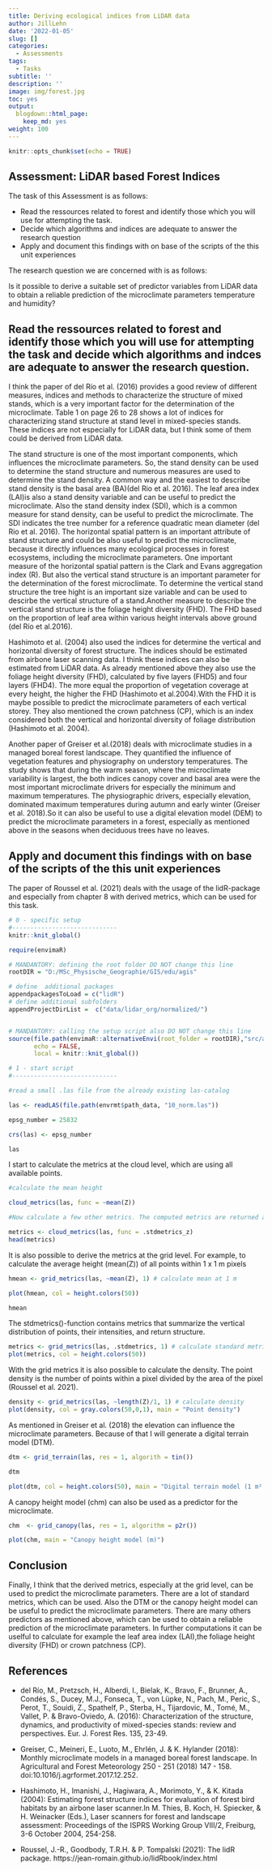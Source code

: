 ```yaml
---
title: Deriving ecological indices from LiDAR data
author: JillLehn
date: '2022-01-05'
slug: []
categories:
  - Assessments
tags:
  - Tasks
subtitle: ''
description: ''
image: img/forest.jpg
toc: yes
output:
  blogdown::html_page:
    keep_md: yes
weight: 100
---
```



```r
knitr::opts_chunk$set(echo = TRUE)
```

## Assessment: LiDAR based Forest Indices

The task of this Assessment is as follows: 

- Read the ressources related to forest and identify those which you will use for attempting the task.
- Decide which algorithms and indices are adequate to answer the research question
- Apply and document this findings with on base of the scripts of the this unit experiences

The research question we are concerned with is as follows: 

Is it possible to derive a suitable set of predictor variables from LiDAR data to obtain a reliable prediction of the microclimate parameters temperature and humidity?


## Read the ressources related to forest and identify those which you will use for attempting the task and decide which algorithms and indces are adequate to answer the research question.

I think the paper of del Río et al. (2016) provides a good review of different measures, indices and methods to characterize the structure of mixed stands, which is a very important factor for the determination of the microclimate. Table 1 on page 26 to 28 shows a lot of indices for characterizing stand structure at stand level in mixed-species stands. These indices are not especially for LiDAR data, but I think some of them could be derived from LiDAR data. 

The stand structure is one of the most important components, which influences the microclimate parameters. So, the stand density can be used to determine the stand structure and numerous measures are used to determine the stand density. A common way and the easiest to describe stand density is the basal area (BA)(del Rio et al. 2016).
The leaf area index (LAI)is also a stand density variable and can be useful to predict the microclimate. Also the stand density index (SDI), which is a common measure for stand density, can be useful to predict the microclimate. The SDI indicates the tree number for a reference quadratic mean diameter (del Rio et al. 2016).
The horizontal spatial pattern is an important attribute of stand structure and  could be also useful to predict the microclimate, because it directly influences many ecological processes in forest ecosystems, including the microclimate parameters. One important measure of the horizontal spatial pattern is the Clark and Evans aggregation index (R). But also the vertical stand structure is an important parameter for the determination of the forest microclimate. To determine the vertical stand structure the tree hight is an important size variable and can be used to descirbe the vertical structure of a stand.Another measure to describe the vertical stand structure is the foliage height diversity (FHD). The FHD based on the proportion of leaf area within various height intervals above ground (del Río et al.2016).

Hashimoto et al. (2004) also used the indices for determine the vertical and horizontal diversity of forest structure. The indices should be estimated from airbone laser scanning data. I think these indices can also be estimated from LiDAR data. As already mentioned above they also use the foliage height diversity (FHD), calculated by five layers (FHD5) and four layers (FHD4). The more equal the proportion of vegetation coverage at every height, the higher the FHD (Hashimoto et al.2004).With the FHD it is maybe possible to predict the microclimate parameters of each vertical storey. 
They also mentioned the crown patchness (CP), which is an index considered both the vertical and horizontal diversity of foliage distribution (Hashimoto et al. 2004).

Another paper of Greiser et al.(2018) deals with microclimate studies in a managed boreal forest landscape. They quantified the influence of vegetation features and physiography on understory temperatures. The study shows that during the warm season, where the microclimate variability is largest, the both indices canopy cover and basal area were the most important microclimate drivers for especially the minimum and maximum temperatures. The physiographic drivers, especially elevation, dominated maximum temperatures during autumn and early winter (Greiser et al. 2018).So it can also be useful to use a digital elevation model (DEM) to predict the microclimate parameters in a forest, especially as mentioned above in the seasons when deciduous trees have no leaves.


## Apply and document this findings with on base of the scripts of the this unit experiences

The paper of Roussel et al. (2021) deals with the usage of the lidR-package and especially from chapter 8 with derived metrics, which can be used for this task. 

```r
# 0 - specific setup
#-----------------------------
knitr::knit_global()

require(envimaR)

# MANDANTORY: defining the root folder DO NOT change this line
rootDIR = "D:/MSc_Physische_Geographie/GIS/edu/agis"

# define  additional packages
appendpackagesToLoad = c("lidR")
# define additional subfolders
appendProjectDirList =  c("data/lidar_org/normalized/")


# MANDANTORY: calling the setup script also DO NOT change this line
source(file.path(envimaR::alternativeEnvi(root_folder = rootDIR),"src/agis_setup.R"), 
       echo = FALSE,
       local = knitr::knit_global())

# 1 - start script
#-----------------------------

#read a small .las file from the already existing las-catalog

las <- readLAS(file.path(envrmt$path_data, "10_norm.las"))

epsg_number = 25832

crs(las) <- epsg_number

las

```

I start to calculate the metrics at the cloud level, which are using all available points. 

```r
#calculate the mean height

cloud_metrics(las, func = ~mean(Z))

#Now calculate a few other metrics. The computed metrics are returned as a list.

metrics <- cloud_metrics(las, func = .stdmetrics_z)
head(metrics)

```

It is also possible to derive the metrics at the grid level.
For example, to calculate the average height (mean(Z)) of all points within 1 x 1 m pixels

```r
hmean <- grid_metrics(las, ~mean(Z), 1) # calculate mean at 1 m

plot(hmean, col = height.colors(50))

hmean
```

The stdmetrics()-function contains metrics that summarize the vertical distribution of points, their intensities, and return structure.
```r
metrics <- grid_metrics(las, .stdmetrics, 1) # calculate standard metrics
plot(metrics, col = height.colors(50))
```

With the grid metrics it is also possible to calculate the density. The point density  is the number of points within a pixel divided by the area of the pixel (Roussel et al. 2021).

```r
density <- grid_metrics(las, ~length(Z)/1, 1) # calculate density
plot(density, col = gray.colors(50,0,1), main = "Point density") 
```


As mentioned in Greiser et al. (2018) the elevation can influence the microclimate parameters. Because of that I will generate a digital terrain model (DTM).
```r

dtm <- grid_terrain(las, res = 1, algorith = tin())

dtm

plot(dtm, col = height.colors(50), main = "Digital terrain model (1 m² cells)")

```

A canopy height model (chm) can also be used as a predictor for the microclimate.

```r
chm  <- grid_canopy(las, res = 1, algorithm = p2r())

plot(chm, main = "Canopy height model (m)")
```


## Conclusion 

Finally, I think that the derived metrics, especially at the grid level, can be used to predict the microclimate parameters. There are a lot of standard metrics, which can be used. Also the DTM or the canopy height model can be useful to predict the microclimate parameters. 
There are many others predictors as mentioned above, which can be used to obtain a reliable prediction of the microclimate parameters. In further computations it can be uselful to calculate for example the leaf area index (LAI),the foliage height diversity (FHD) or crown patchness (CP).

## References

- del Río, M., Pretzsch, H., Alberdi, I., Bielak, K., Bravo, F., Brunner, A., Condés, S., Ducey, M.J., Fonseca, T., von Lüpke, N., Pach, M., Peric, S., Perot, T., Souidi, Z., Spathelf, P., Sterba, H., Tijardovic, M., Tomé, M., Vallet, P. & Bravo-Oviedo, A. (2016): Characterization of the structure, dynamics, and productivity of mixed-species stands: review and perspectives. Eur. J. Forest Res. 135, 23-49.

- Greiser, C., Meineri, E., Luoto, M., Ehrlén, J. & K. Hylander (2018): Monthly microclimate models in a managed boreal forest landscape. In Agricultural and Forest Meteorology 250 - 251 (2018) 147 - 158. doi:10.1016/j.agrformet.2017.12.252.

- Hashimoto, H., Imanishi, J., Hagiwara, A., Morimoto, Y., & K. Kitada (2004): Estimating forest structure indices for evaluation of forest bird habitats by an airbone laser scanner.In M. Thies, B. Koch, H. Spiecker, & H. Weinacker (Eds.), Laser scanners for forest and landscape assessment: Proceedings of the ISPRS Working Group VIII/2, Freiburg, 3-6 October 2004, 254-258.

- Roussel, J.-R., Goodbody, T.R.H. & P. Tompalski (2021): The lidR package. https://jean-romain.github.io/lidRbook/index.html




